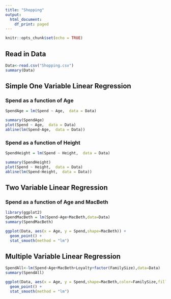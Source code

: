 ```yaml
---
title: "Shopping"
output:
  html_document:
    df_print: paged
---
```


```r
knitr::opts_chunk$set(echo = TRUE)
```


## Read in Data


```r
Data<-read.csv("Shopping.csv")
summary(Data)

```
## Simple One Variable Linear Regression
### Spend as a function of Age

```r


SpendAge = lm(Spend ~ Age,  data = Data) 

summary(SpendAge) 
plot(Spend ~ Age,  data = Data) 
abline(lm(Spend~Age,  data = Data))
```
### Spend as a function of Height
```r
SpendHeight = lm(Spend ~ Height,  data = Data) 

summary(SpendHeight) 
plot(Spend ~ Height,  data = Data) 
abline(lm(Spend~Height,  data = Data))

```

## Two Variable Linear Regression
### Spend as a function of Age and MacBeth

```r
library(ggplot2)
SpendMacBeth = lm(Spend~Age+MacBeth,data=Data)
summary(SpendMacBeth)

ggplot(Data, aes(x = Age, y = Spend,shape=MacBeth)) + 
  geom_point() +
  stat_smooth(method = "lm")

```


## Multiple Variable Linear Regression

```r
 
SpendAll<-lm(Spend~Age+MacBeth+Loyalty+factor(FamilySize),data=Data)
summary(SpendAll)

ggplot(Data, aes(x = Age, y = Spend,shape=MacBeth,color=FamilySize,fill=Loyalty,alpha=Loyalty)) + 
  geom_point() +
  stat_smooth(method = "lm")


```

